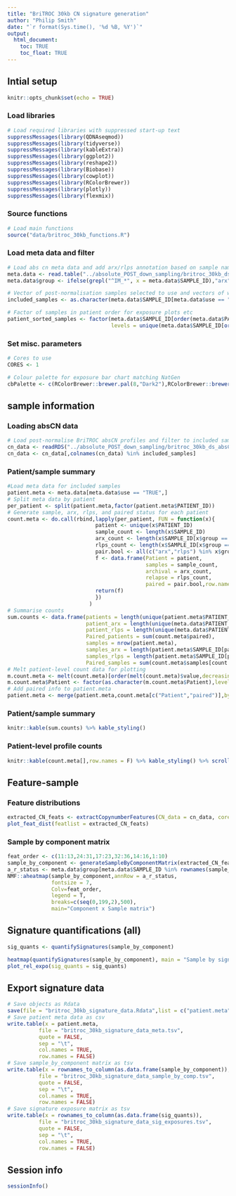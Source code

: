 ```yaml
---
title: "BriTROC 30kb CN signature generation"
author: "Philip Smith"
date: "`r format(Sys.time(), '%d %B, %Y')`"
output: 
  html_document:
    toc: TRUE
    toc_float: TRUE
---
```


## Intial setup

```r
knitr::opts_chunk$set(echo = TRUE)
```

### Load libraries

```r
# Load required libraries with suppressed start-up text
suppressMessages(library(QDNAseqmod))
suppressMessages(library(tidyverse))
suppressMessages(library(kableExtra))
suppressMessages(library(ggplot2))
suppressMessages(library(reshape2))
suppressMessages(library(Biobase))
suppressMessages(library(cowplot))
suppressMessages(library(RColorBrewer))
suppressMessages(library(plotly))
suppressMessages(library(flexmix))
```

### Source functions

```r
# Load main functions
source("data/britroc_30kb_functions.R")
```

### Load meta data and filter

```r
# Load abs cn meta data and add arx/rlps annotation based on sample name prefix
meta.data <- read.table("../absolute_POST_down_sampling/britroc_30kb_ds_abs_fits.tsv",header = T,sep = "\t")
meta.data$group <- ifelse(grepl("^IM_*", x = meta.data$SAMPLE_ID),"arx","rlps")

# Vector of post-normalisation samples selected to use and vectors of which are arx or rlps
included_samples <- as.character(meta.data$SAMPLE_ID[meta.data$use == "TRUE"])

# Factor of samples in patient order for exposure plots etc
patient_sorted_samples <- factor(meta.data$SAMPLE_ID[order(meta.data$PATIENT_ID)],
                                 levels = unique(meta.data$SAMPLE_ID[order(meta.data$PATIENT_ID)]))
```

### Set misc. parameters

```r
# Cores to use
CORES <- 1

# Colour palette for exposure bar chart matching NatGen
cbPalette <- c(RColorBrewer::brewer.pal(8,"Dark2"),RColorBrewer::brewer.pal(9,"Set1"),"black")
```

## sample information
### Loading absCN data

```r
# Load post-normalise BriTROC absCN profiles and filter to included samples
cn_data <- readRDS("../absolute_POST_down_sampling/britroc_30kb_ds_absCopyNumber.rds")
cn_data <- cn_data[,colnames(cn_data) %in% included_samples]
```

### Patient/sample summary

```r
#Load meta data for included samples
patient.meta <- meta.data[meta.data$use == "TRUE",]
# Split meta data by patient
per_patient <- split(patient.meta,factor(patient.meta$PATIENT_ID))
# Generate sample, arx, rlps, and paired status for each patient
count.meta <- do.call(rbind,lapply(per_patient, FUN = function(x){
                            patient <- unique(x$PATIENT_ID)
                            sample_count <- length(x$SAMPLE_ID)
                            arx_count <- length(x$SAMPLE_ID[x$group == "arx"])
                            rlps_count <- length(x$SAMPLE_ID[x$group == "rlps"])
                            pair.bool <- all(c("arx","rlps") %in% x$group)
                            f <- data.frame(Patient = patient,
                                            samples = sample_count,
                                            archival = arx_count,
                                            relapse = rlps_count,
                                            paired = pair.bool,row.names = NULL)
                            return(f)
                            })
                          )
# Summarise counts
sum.counts <- data.frame(patients = length(unique(patient.meta$PATIENT_ID)),
                         patient_arx = length(unique(meta.data$PATIENT_ID[meta.data$group == "arx"])),
                         patient_rlps = length(unique(meta.data$PATIENT_ID[meta.data$group == "rlps"])),
                         Paired_patients = sum(count.meta$paired),
                         samples = nrow(patient.meta),
                         samples_arx = length(patient.meta$SAMPLE_ID[patient.meta$group == "arx"]),
                         samples_rlps = length(patient.meta$SAMPLE_ID[patient.meta$group == "rlps"]),
                         Paired_samples = sum(count.meta$samples[count.meta$paired == "TRUE"]))
# Melt patient-level count data for plotting
m.count.meta <- melt(count.meta)[order(melt(count.meta)$value,decreasing = T),]
m.count.meta$Patient <- factor(as.character(m.count.meta$Patient),levels = unique(as.character(m.count.meta$Patient)))
# Add paired info to patient.meta
patient.meta <- merge(patient.meta,count.meta[c("Patient","paired")],by.x = "PATIENT_ID",by.y = "Patient")
```

### Patient/sample summary

```r
knitr::kable(sum.counts) %>% kable_styling()
```

### Patient-level profile counts

```r
knitr::kable(count.meta[],row.names = F) %>% kable_styling() %>% scroll_box(height = "200px")
```

## Feature-sample

### Feature distributions

```r
extracted_CN_feats <- extractCopynumberFeatures(CN_data = cn_data, cores = CORES)
plot_feat_dist(featlist = extracted_CN_feats)
```

### Sample by component matrix

```r
feat_order <- c(11:13,24:31,17:23,32:36,14:16,1:10)
sample_by_component <- generateSampleByComponentMatrix(extracted_CN_feats)
a_r_status <- meta.data$group[meta.data$SAMPLE_ID %in% rownames(sample_by_component)]
NMF::aheatmap(sample_by_component,annRow = a_r_status,
              fontsize = 7,
              Colv=feat_order,
              legend = T,
              breaks=c(seq(0,199,2),500),
              main="Component x Sample matrix")

```

## Signature quantifications (all)

```r
sig_quants <- quantifySignatures(sample_by_component)

heatmap(quantifySignatures(sample_by_component), main = "Sample by signature matrix",Rowv = NA)
plot_rel_expo(sig_quants = sig_quants)
```

## Export signature data

```r
# Save objects as Rdata
save(file = "britroc_30kb_signature_data.Rdata",list = c("patient.meta","sig_quants","sample_by_component"))
# Save patient meta data as csv
write.table(x = patient.meta,
          file = "britroc_30kb_signature_data_meta.tsv",
          quote = FALSE,
          sep = "\t",
          col.names = TRUE,
          row.names = FALSE)
# Save sample_by_component matrix as tsv
write.table(x = rownames_to_column(as.data.frame(sample_by_component)),
          file = "britroc_30kb_signature_data_sample_by_comp.tsv",
          quote = FALSE,
          sep = "\t",
          col.names = TRUE,
          row.names = FALSE)
# Save signature exposure matrix as tsv
write.table(x = rownames_to_column(as.data.frame(sig_quants)),
          file = "britroc_30kb_signature_data_sig_exposures.tsv",
          quote = FALSE,
          sep = "\t",
          col.names = TRUE,
          row.names = FALSE)

```

## Session info

```r
sessionInfo()
```
